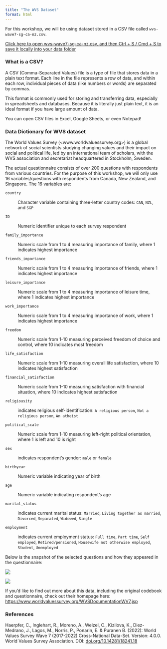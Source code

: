 ```yaml
---
title: "The WVS Dataset"
format: html
---
```


For this workshop, we will be using dataset stored in a CSV file called `wvs-wave7-sg-ca-nz.csv`.

```{=html}
<a href="https://raw.githubusercontent.com/bellaratmelia/introductory-r-workshop/refs/heads/main/data/wvs-wave7-sg-ca-nz.csv" type="button" class="btn btn-success">Click here to open wvs-wave7-sg-ca-nz.csv, and then Ctrl + S / Cmd + S to save it locally into your data folder</a>
```

::: {.callout-note appearance="simple"}
### What is a CSV?

A CSV (Comma-Separated Values) file is a type of file that stores data in a plain text format. Each line in the file represents a row of data, and within each row, individual pieces of data (like numbers or words) are separated by commas.

This format is commonly used for storing and transferring data, especially in spreadsheets and databases. Because it is literally just plain text, it is an ideal format if you have large amount of data.

You can open CSV files in Excel, Google Sheets, or even Notepad!
:::

### Data Dictionary for WVS dataset

The World Values Survey (<www.worldvaluessurvey.org>) is a global network of social scientists studying changing values and their impact on social and political life, led by an international team of scholars, with the WVS association and secretariat headquartered in Stockholm, Sweden. 

The actual questionnaire consists of over 200 questions with respondents from various countries. For the purpose of this workshop, we will only use 16 variables/questions with respondents from Canada, New Zealand, and Singapore. The 16 variables are:

`country`

:   Character variable containing three-letter country codes: `CAN`,
    `NZL`, and `SGP`

`ID`

:   Numeric identifier unique to each survey respondent

`family_importance`

:   Numeric scale from 1 to 4 measuring importance of family, where 1
    indicates highest importance

`friends_importance`

:   Numeric scale from 1 to 4 measuring importance of friends, where 1
    indicates highest importance

`leisure_importance`

:   Numeric scale from 1 to 4 measuring importance of leisure time,
    where 1 indicates highest importance

`work_importance`

:   Numeric scale from 1 to 4 measuring importance of work, where 1
    indicates highest importance

`freedom`

:   Numeric scale from 1-10 measuring perceived freedom of choice and
    control, where 10 indicates most freedom

`life_satisfaction`

:   Numeric scale from 1-10 measuring overall life satisfaction, where
    10 indicates highest satisfaction

`financial_satisfaction`

:   Numeric scale from 1-10 measuring satisfaction with financial
    situation, where 10 indicates highest satisfaction

`religiousity`

:   indicates religious self-identification: `A religious person`,
    `Not a religious person`, `An atheist`

`political_scale`

:   Numeric scale from 1-10 measuring left-right political orientation,
    where 1 is left and 10 is right

`sex`

:   indicates respondent's gender: `male` or `female`

`birthyear`

:   Numeric variable indicating year of birth

`age`

:   Numeric variable indicating respondent's age

`marital_status`

:   indicates current marital status: `Married`,
    `Living together as married`, `Divorced`, `Separated`, `Widowed`,
    `Single`

`employment`

:   indicates current employment status: `Full time`, `Part time`,
    `Self employed`, `Retired/pensioned`,
    `Housewife not otherwise employed`, `Student`, `Unemployed`

Below is the snapshot of the selected questions and how they appeared in the questionnaire:

![](images/Selected Questions for WVS-images-1.jpg)

![](images/Selected Questions for WVS-images-2.jpg)

If you'd like to find out more about this data, including the original
codebook and questionnaire, check out their homepage here:
<https://www.worldvaluessurvey.org/WVSDocumentationWV7.jsp>

### References

Haerpfer, C., Inglehart, R., Moreno, A., Welzel, C., Kizilova, K., Diez-Medrano, J., Lagos, M., Norris, P., Ponarin, E. & Puranen B. (2022): World Values Survey Wave 7 (2017-2022) Cross-National Data-Set. Version: 4.0.0. World Values Survey Association. DOI: [doi.org/10.14281/18241.18](https://doi.org/10.14281/18241.18)
